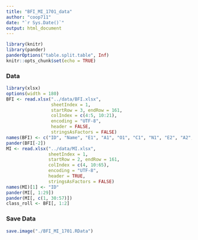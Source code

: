 ```yaml
---
title: "BFI_MI_1701_data"
author: "coop711"
date: "`r Sys.Date()`"
output: html_document
---
```


```r
library(knitr)
library(pander)
panderOptions("table.split.table", Inf)
knitr::opts_chunk$set(echo = TRUE)
```

### Data

```r
library(xlsx)
options(width = 180)
BFI <- read.xlsx("../data/BFI.xlsx", 
                 sheetIndex = 1, 
                 startRow = 3, endRow = 161, 
                 colIndex = c(4:5, 10:21), 
                 encoding = "UTF-8", 
                 header = FALSE, 
                 stringsAsFactors = FALSE)
names(BFI) <- c("ID", "Name", "E1", "A1", "O1", "C1", "N1", "E2", "A2", "O2", "C2", "N2", "O3", "A3")
pander(BFI[-2])
MI <- read.xlsx("../data/MI.xlsx", 
                sheetIndex = 1, 
                startRow = 2, endRow = 161, 
                colIndex = c(4, 10:65), 
                encoding = "UTF-8", 
                header = TRUE, 
                stringsAsFactors = FALSE)
names(MI)[1] <- "ID"
pander(MI[, 1:29])
pander(MI[, c(1, 30:57)])
class_roll <- BFI[, 1:2]
```

### Save Data

```r
save.image("./BFI_MI_1701.RData")
```

